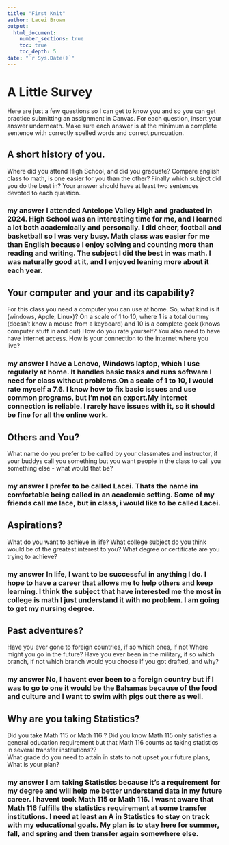 ```yaml
---
title: "First Knit"
author: Lacei Brown
output: 
  html_document:
    number_sections: true
    toc: true
    toc_depth: 5
date: "`r Sys.Date()`"   
---
```


# A Little Survey

Here are just a few questions so I can get to know you and so you can get practice submitting an assignment in Canvas.  For each question, insert your answer underneath. Make sure each answer is at the minimum a complete sentence with correctly spelled words and correct puncuation. 

## A short history of you.  
Where did you attend High School, and did you graduate? Compare english class to math, is one easier for you than the other? Finally which subject did you do the best in? Your answer should have at least two sentences devoted to each question.  
  
### my answer I attended Antelope Valley High and graduated in 2024. High School was an interesting time for me, and I learned a lot both academically and personally. I did cheer, football and basketball so I was very busy. Math class was easier for me than English because I enjoy solving and counting more than reading and writing. The subject I did the best in was math. I was naturally good at it, and I enjoyed leaning more about it each year.
  

     


## Your computer and your and its capability?  
 For this class  you need a computer you can use at home.  So, what kind is it (windows, Apple, Linux)?  On a scale of 1 to 10, where 1 is a total dummy (doesn't know a mouse from a keyboard) and 10 is a complete geek (knows computer stuff in and out) How do you rate yourself?  You also need to have have internet access. How is your connection to the internet where you live?

### my answer I have a Lenovo, Windows laptop, which I use regularly at home. It handles basic tasks and runs software I need for class without problems.On a scale of 1 to 10, I would rate myself a 7.6. I know how to fix basic issues and use common programs, but I’m not an expert.My internet connection is reliable. I rarely have issues with it, so it should be fine for all the online work.



   
  
   

## Others and You?   
What name do you prefer to be called by your classmates and instructor, if your buddys call you something but you want people in the class to call you something else - what would that be? 

### my answer I prefer to be called Lacei. Thats the name im comfortable being called in an academic setting. Some of my friends call me lace, but in class, i would like to be called Lacei.     
  
   
 




## Aspirations?   
What do you want to achieve in life?  What college subject do you think would be of the greatest interest to you? What degree or certificate are you trying to achieve?

### my answer In life, I want to be successful in anything I do. I hope to have a career that allows me to help others and keep learning. I think the subject that have interested me the most in college is math I just understand it with no problem. I am going to get my nursing degree.      
  
   
 




## Past adventures?  
Have you ever gone to foreign countries, if so which ones, if not Where might you go in the future?  Have you ever been in the military, if so which branch, if not which branch would you choose if you got drafted, and why?

### my answer No, I havent ever been to a foreign country but if I was to go to one it would be the Bahamas because of the food and culture and I want to swim with pigs out there as well.     
  
   
  




## Why are you taking Statistics?  
Did you take Math 115 or Math 116 ?  Did you know Math 115 only satisfies a general education requirement but that Math 116 counts as taking statistics in several transfer institutions??  
What grade do you need to attain in stats to not upset your future plans, What is your plan?  
 

### my answer I am taking Statistics because it’s a requirement for my degree and will help me better understand data in my future career. I havent took Math 115 or Math 116. I wasnt aware that Math 116 fulfills the statistics requirement at some transfer institutions. I need at least an A in Statistics to stay on track with my educational goals. My plan is to stay here for summer, fall, and spring and then transfer again somewhere else.


       
  
   
 






  




